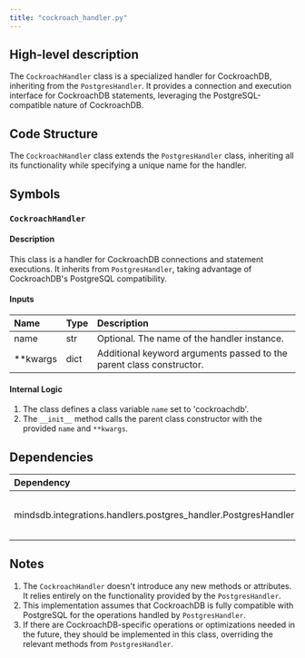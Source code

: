 ```yaml
---
title: "cockroach_handler.py"
---
```


## High-level description
The `CockroachHandler` class is a specialized handler for CockroachDB, inheriting from the `PostgresHandler`. It provides a connection and execution interface for CockroachDB statements, leveraging the PostgreSQL-compatible nature of CockroachDB.

## Code Structure
The `CockroachHandler` class extends the `PostgresHandler` class, inheriting all its functionality while specifying a unique name for the handler.

## Symbols

### `CockroachHandler`
#### Description
This class is a handler for CockroachDB connections and statement executions. It inherits from `PostgresHandler`, taking advantage of CockroachDB's PostgreSQL compatibility.

#### Inputs
| Name | Type | Description |
|:-----|:-----|:------------|
| name | str | Optional. The name of the handler instance. |
| **kwargs | dict | Additional keyword arguments passed to the parent class constructor. |

#### Internal Logic
1. The class defines a class variable `name` set to 'cockroachdb'.
2. The `__init__` method calls the parent class constructor with the provided `name` and `**kwargs`.

## Dependencies
| Dependency | Purpose |
|:-----------|:--------|
| mindsdb.integrations.handlers.postgres_handler.PostgresHandler | Parent class providing PostgreSQL compatibility |

## Notes
1. The `CockroachHandler` doesn't introduce any new methods or attributes. It relies entirely on the functionality provided by the `PostgresHandler`.
2. This implementation assumes that CockroachDB is fully compatible with PostgreSQL for the operations handled by `PostgresHandler`.
3. If there are CockroachDB-specific operations or optimizations needed in the future, they should be implemented in this class, overriding the relevant methods from `PostgresHandler`.